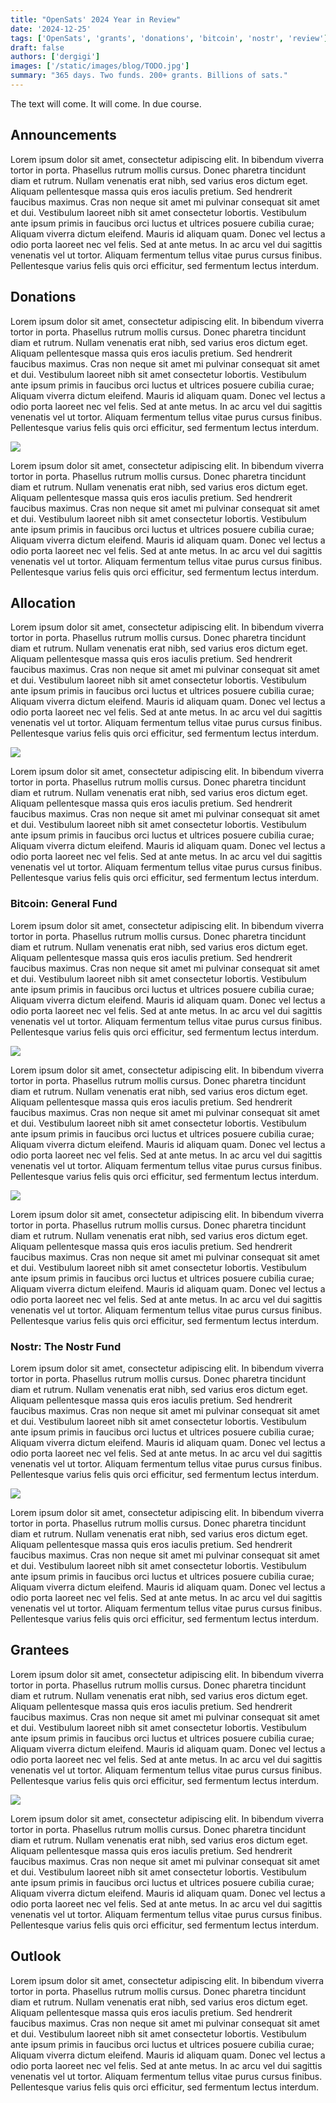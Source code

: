 ```yaml
---
title: "OpenSats' 2024 Year in Review"
date: '2024-12-25'
tags: ['OpenSats', 'grants', 'donations', 'bitcoin', 'nostr', 'review']
draft: false
authors: ['dergigi']
images: ['/static/images/blog/TODO.jpg']
summary: "365 days. Two funds. 200+ grants. Billions of sats."
---
```


The text will come. It will come. In due course.

## Announcements

Lorem ipsum dolor sit amet, consectetur adipiscing elit. In bibendum viverra tortor in porta. Phasellus rutrum mollis cursus. Donec pharetra tincidunt diam et rutrum. Nullam venenatis erat nibh, sed varius eros dictum eget. Aliquam pellentesque massa quis eros iaculis pretium. Sed hendrerit faucibus maximus. Cras non neque sit amet mi pulvinar consequat sit amet et dui. Vestibulum laoreet nibh sit amet consectetur lobortis. Vestibulum ante ipsum primis in faucibus orci luctus et ultrices posuere cubilia curae; Aliquam viverra dictum eleifend. Mauris id aliquam quam. Donec vel lectus a odio porta laoreet nec vel felis. Sed at ante metus. In ac arcu vel dui sagittis venenatis vel ut tortor. Aliquam fermentum tellus vitae purus cursus finibus. Pellentesque varius felis quis orci efficitur, sed fermentum lectus interdum.

## Donations

Lorem ipsum dolor sit amet, consectetur adipiscing elit. In bibendum viverra tortor in porta. Phasellus rutrum mollis cursus. Donec pharetra tincidunt diam et rutrum. Nullam venenatis erat nibh, sed varius eros dictum eget. Aliquam pellentesque massa quis eros iaculis pretium. Sed hendrerit faucibus maximus. Cras non neque sit amet mi pulvinar consequat sit amet et dui. Vestibulum laoreet nibh sit amet consectetur lobortis. Vestibulum ante ipsum primis in faucibus orci luctus et ultrices posuere cubilia curae; Aliquam viverra dictum eleifend. Mauris id aliquam quam. Donec vel lectus a odio porta laoreet nec vel felis. Sed at ante metus. In ac arcu vel dui sagittis venenatis vel ut tortor. Aliquam fermentum tellus vitae purus cursus finibus. Pellentesque varius felis quis orci efficitur, sed fermentum lectus interdum.

![](/static/images/blog/2024-eoy/donations.png)

Lorem ipsum dolor sit amet, consectetur adipiscing elit. In bibendum viverra tortor in porta. Phasellus rutrum mollis cursus. Donec pharetra tincidunt diam et rutrum. Nullam venenatis erat nibh, sed varius eros dictum eget. Aliquam pellentesque massa quis eros iaculis pretium. Sed hendrerit faucibus maximus. Cras non neque sit amet mi pulvinar consequat sit amet et dui. Vestibulum laoreet nibh sit amet consectetur lobortis. Vestibulum ante ipsum primis in faucibus orci luctus et ultrices posuere cubilia curae; Aliquam viverra dictum eleifend. Mauris id aliquam quam. Donec vel lectus a odio porta laoreet nec vel felis. Sed at ante metus. In ac arcu vel dui sagittis venenatis vel ut tortor. Aliquam fermentum tellus vitae purus cursus finibus. Pellentesque varius felis quis orci efficitur, sed fermentum lectus interdum.

## Allocation

Lorem ipsum dolor sit amet, consectetur adipiscing elit. In bibendum viverra tortor in porta. Phasellus rutrum mollis cursus. Donec pharetra tincidunt diam et rutrum. Nullam venenatis erat nibh, sed varius eros dictum eget. Aliquam pellentesque massa quis eros iaculis pretium. Sed hendrerit faucibus maximus. Cras non neque sit amet mi pulvinar consequat sit amet et dui. Vestibulum laoreet nibh sit amet consectetur lobortis. Vestibulum ante ipsum primis in faucibus orci luctus et ultrices posuere cubilia curae; Aliquam viverra dictum eleifend. Mauris id aliquam quam. Donec vel lectus a odio porta laoreet nec vel felis. Sed at ante metus. In ac arcu vel dui sagittis venenatis vel ut tortor. Aliquam fermentum tellus vitae purus cursus finibus. Pellentesque varius felis quis orci efficitur, sed fermentum lectus interdum.

![](/static/images/blog/2024-eoy/allocation.png)

Lorem ipsum dolor sit amet, consectetur adipiscing elit. In bibendum viverra tortor in porta. Phasellus rutrum mollis cursus. Donec pharetra tincidunt diam et rutrum. Nullam venenatis erat nibh, sed varius eros dictum eget. Aliquam pellentesque massa quis eros iaculis pretium. Sed hendrerit faucibus maximus. Cras non neque sit amet mi pulvinar consequat sit amet et dui. Vestibulum laoreet nibh sit amet consectetur lobortis. Vestibulum ante ipsum primis in faucibus orci luctus et ultrices posuere cubilia curae; Aliquam viverra dictum eleifend. Mauris id aliquam quam. Donec vel lectus a odio porta laoreet nec vel felis. Sed at ante metus. In ac arcu vel dui sagittis venenatis vel ut tortor. Aliquam fermentum tellus vitae purus cursus finibus. Pellentesque varius felis quis orci efficitur, sed fermentum lectus interdum.

### Bitcoin: General Fund

Lorem ipsum dolor sit amet, consectetur adipiscing elit. In bibendum viverra tortor in porta. Phasellus rutrum mollis cursus. Donec pharetra tincidunt diam et rutrum. Nullam venenatis erat nibh, sed varius eros dictum eget. Aliquam pellentesque massa quis eros iaculis pretium. Sed hendrerit faucibus maximus. Cras non neque sit amet mi pulvinar consequat sit amet et dui. Vestibulum laoreet nibh sit amet consectetur lobortis. Vestibulum ante ipsum primis in faucibus orci luctus et ultrices posuere cubilia curae; Aliquam viverra dictum eleifend. Mauris id aliquam quam. Donec vel lectus a odio porta laoreet nec vel felis. Sed at ante metus. In ac arcu vel dui sagittis venenatis vel ut tortor. Aliquam fermentum tellus vitae purus cursus finibus. Pellentesque varius felis quis orci efficitur, sed fermentum lectus interdum.

![](/static/images/blog/2024-eoy/lts-grantees.png)

Lorem ipsum dolor sit amet, consectetur adipiscing elit. In bibendum viverra tortor in porta. Phasellus rutrum mollis cursus. Donec pharetra tincidunt diam et rutrum. Nullam venenatis erat nibh, sed varius eros dictum eget. Aliquam pellentesque massa quis eros iaculis pretium. Sed hendrerit faucibus maximus. Cras non neque sit amet mi pulvinar consequat sit amet et dui. Vestibulum laoreet nibh sit amet consectetur lobortis. Vestibulum ante ipsum primis in faucibus orci luctus et ultrices posuere cubilia curae; Aliquam viverra dictum eleifend. Mauris id aliquam quam. Donec vel lectus a odio porta laoreet nec vel felis. Sed at ante metus. In ac arcu vel dui sagittis venenatis vel ut tortor. Aliquam fermentum tellus vitae purus cursus finibus. Pellentesque varius felis quis orci efficitur, sed fermentum lectus interdum.

![](/static/images/blog/2024-eoy/bitcoin-distribution.png)

Lorem ipsum dolor sit amet, consectetur adipiscing elit. In bibendum viverra tortor in porta. Phasellus rutrum mollis cursus. Donec pharetra tincidunt diam et rutrum. Nullam venenatis erat nibh, sed varius eros dictum eget. Aliquam pellentesque massa quis eros iaculis pretium. Sed hendrerit faucibus maximus. Cras non neque sit amet mi pulvinar consequat sit amet et dui. Vestibulum laoreet nibh sit amet consectetur lobortis. Vestibulum ante ipsum primis in faucibus orci luctus et ultrices posuere cubilia curae; Aliquam viverra dictum eleifend. Mauris id aliquam quam. Donec vel lectus a odio porta laoreet nec vel felis. Sed at ante metus. In ac arcu vel dui sagittis venenatis vel ut tortor. Aliquam fermentum tellus vitae purus cursus finibus. Pellentesque varius felis quis orci efficitur, sed fermentum lectus interdum.

### Nostr: The Nostr Fund

Lorem ipsum dolor sit amet, consectetur adipiscing elit. In bibendum viverra tortor in porta. Phasellus rutrum mollis cursus. Donec pharetra tincidunt diam et rutrum. Nullam venenatis erat nibh, sed varius eros dictum eget. Aliquam pellentesque massa quis eros iaculis pretium. Sed hendrerit faucibus maximus. Cras non neque sit amet mi pulvinar consequat sit amet et dui. Vestibulum laoreet nibh sit amet consectetur lobortis. Vestibulum ante ipsum primis in faucibus orci luctus et ultrices posuere cubilia curae; Aliquam viverra dictum eleifend. Mauris id aliquam quam. Donec vel lectus a odio porta laoreet nec vel felis. Sed at ante metus. In ac arcu vel dui sagittis venenatis vel ut tortor. Aliquam fermentum tellus vitae purus cursus finibus. Pellentesque varius felis quis orci efficitur, sed fermentum lectus interdum.

![](/static/images/blog/2024-eoy/nostr-distribution.png)

Lorem ipsum dolor sit amet, consectetur adipiscing elit. In bibendum viverra tortor in porta. Phasellus rutrum mollis cursus. Donec pharetra tincidunt diam et rutrum. Nullam venenatis erat nibh, sed varius eros dictum eget. Aliquam pellentesque massa quis eros iaculis pretium. Sed hendrerit faucibus maximus. Cras non neque sit amet mi pulvinar consequat sit amet et dui. Vestibulum laoreet nibh sit amet consectetur lobortis. Vestibulum ante ipsum primis in faucibus orci luctus et ultrices posuere cubilia curae; Aliquam viverra dictum eleifend. Mauris id aliquam quam. Donec vel lectus a odio porta laoreet nec vel felis. Sed at ante metus. In ac arcu vel dui sagittis venenatis vel ut tortor. Aliquam fermentum tellus vitae purus cursus finibus. Pellentesque varius felis quis orci efficitur, sed fermentum lectus interdum.

## Grantees

Lorem ipsum dolor sit amet, consectetur adipiscing elit. In bibendum viverra tortor in porta. Phasellus rutrum mollis cursus. Donec pharetra tincidunt diam et rutrum. Nullam venenatis erat nibh, sed varius eros dictum eget. Aliquam pellentesque massa quis eros iaculis pretium. Sed hendrerit faucibus maximus. Cras non neque sit amet mi pulvinar consequat sit amet et dui. Vestibulum laoreet nibh sit amet consectetur lobortis. Vestibulum ante ipsum primis in faucibus orci luctus et ultrices posuere cubilia curae; Aliquam viverra dictum eleifend. Mauris id aliquam quam. Donec vel lectus a odio porta laoreet nec vel felis. Sed at ante metus. In ac arcu vel dui sagittis venenatis vel ut tortor. Aliquam fermentum tellus vitae purus cursus finibus. Pellentesque varius felis quis orci efficitur, sed fermentum lectus interdum.

![](/static/images/blog/2024-eoy/grantees.png)

Lorem ipsum dolor sit amet, consectetur adipiscing elit. In bibendum viverra tortor in porta. Phasellus rutrum mollis cursus. Donec pharetra tincidunt diam et rutrum. Nullam venenatis erat nibh, sed varius eros dictum eget. Aliquam pellentesque massa quis eros iaculis pretium. Sed hendrerit faucibus maximus. Cras non neque sit amet mi pulvinar consequat sit amet et dui. Vestibulum laoreet nibh sit amet consectetur lobortis. Vestibulum ante ipsum primis in faucibus orci luctus et ultrices posuere cubilia curae; Aliquam viverra dictum eleifend. Mauris id aliquam quam. Donec vel lectus a odio porta laoreet nec vel felis. Sed at ante metus. In ac arcu vel dui sagittis venenatis vel ut tortor. Aliquam fermentum tellus vitae purus cursus finibus. Pellentesque varius felis quis orci efficitur, sed fermentum lectus interdum.

## Outlook

Lorem ipsum dolor sit amet, consectetur adipiscing elit. In bibendum viverra tortor in porta. Phasellus rutrum mollis cursus. Donec pharetra tincidunt diam et rutrum. Nullam venenatis erat nibh, sed varius eros dictum eget. Aliquam pellentesque massa quis eros iaculis pretium. Sed hendrerit faucibus maximus. Cras non neque sit amet mi pulvinar consequat sit amet et dui. Vestibulum laoreet nibh sit amet consectetur lobortis. Vestibulum ante ipsum primis in faucibus orci luctus et ultrices posuere cubilia curae; Aliquam viverra dictum eleifend. Mauris id aliquam quam. Donec vel lectus a odio porta laoreet nec vel felis. Sed at ante metus. In ac arcu vel dui sagittis venenatis vel ut tortor. Aliquam fermentum tellus vitae purus cursus finibus. Pellentesque varius felis quis orci efficitur, sed fermentum lectus interdum.
